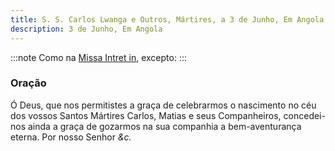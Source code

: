 ```yaml
---
title: S. S. Carlos Lwanga e Outros, Mártires, a 3 de Junho, Em Angola
description: 3 de Junho, Em Angola
---
```


:::note
Como na [Missa Intret in](/missal/comum/6muitosmartires1), excepto:
:::

### Oração

Ó Deus, que nos permitistes a graça de celebrarmos o nascimento no céu dos
vossos Santos Mártires Carlos, Matias e seus Companheiros, concedei-nos
ainda a graça de gozarmos na sua companhia a bem-aventurança eterna. Por
nosso Senhor <em>&c.</em>
